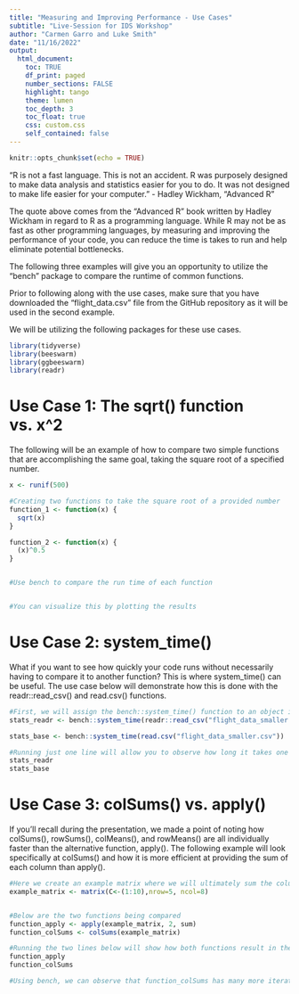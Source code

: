 ---
title: "Measuring and Improving Performance - Use Cases"
subtitle: "Live-Session for IDS Workshop"
author: "Carmen Garro and Luke Smith"
date: "11/16/2022"
output: 
  html_document:
    toc: TRUE
    df_print: paged
    number_sections: FALSE
    highlight: tango
    theme: lumen
    toc_depth: 3
    toc_float: true
    css: custom.css 
    self_contained: false
---

```{r setup, include=FALSE}
knitr::opts_chunk$set(echo = TRUE)
```

"R is not a fast language. This is not an accident. R was purposely designed to make data analysis and statistics easier for you to do. It was not designed to make life easier for your computer." - Hadley Wickham, "Advanced R"

The quote above comes from the "Advanced R" book written by Hadley Wickham in regard to R as a programming language. While R may not be as fast as other programming languages, by measuring and improving the performance of your code, you can reduce the time is takes to run and help eliminate potential bottlenecks.

The following three examples will give you an opportunity to utilize the "bench" package to compare the runtime of common functions.

Prior to following along with the use cases, make sure that you have downloaded the "flight_data.csv" file from the GitHub repository as it will be used in the second example.

We will be utilizing the following packages for these use cases.
```{r}
library(tidyverse)
library(beeswarm)
library(ggbeeswarm)
library(readr)
```


# Use Case 1: The sqrt() function vs. x^2
The following will be an example of how to compare two simple functions that are accomplishing the same goal, taking the square root of a specified number.
```{r}

x <- runif(500)

#Creating two functions to take the square root of a provided number
function_1 <- function(x) {
  sqrt(x)
}

function_2 <- function(x) {
  (x)^0.5
}


#Use bench to compare the run time of each function


#You can visualize this by plotting the results

```

# Use Case 2: system_time()
What if you want to see how quickly your code runs without necessarily having to compare it to another function? This is where system_time() can be useful. The use case below will demonstrate how this is done with the readr::read_csv() and read.csv() functions.
```{r}

#First, we will assign the bench::system_time() function to an object in order to view them easily momentarily
stats_readr <- bench::system_time(readr::read_csv("flight_data_smaller.csv"))

stats_base <- bench::system_time(read.csv("flight_data_smaller.csv"))

#Running just one line will allow you to observe how long it takes one item to run, while running both lines below simultaneously will allow you to compare them to each other
stats_readr
stats_base


```


# Use Case 3: colSums() vs. apply()
If you'll recall during the presentation, we made a point of noting how colSums(), rowSums(), colMeans(), and rowMeans() are all individually faster than the alternative function, apply(). The following example will look specifically at colSums() and how it is more efficient at providing the sum of each column than apply().

``` {r}
#Here we create an example matrix where we will ultimately sum the column values
example_matrix <- matrix(C<-(1:10),nrow=5, ncol=8)


#Below are the two functions being compared
function_apply <- apply(example_matrix, 2, sum)
function_colSums <- colSums(example_matrix)

#Running the two lines below will show how both functions result in the same value
function_apply
function_colSums

#Using bench, we can observe that function_colSums has many more iterations per second and is thus faster



```
